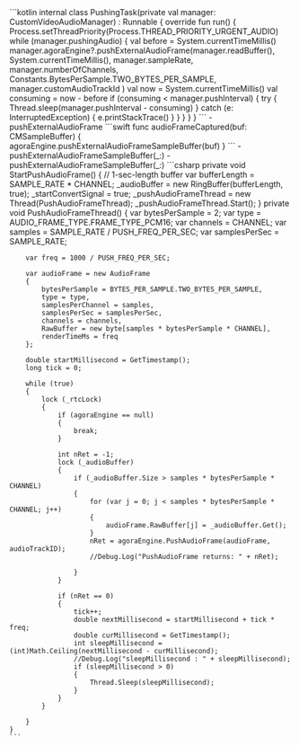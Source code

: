 <PlatformWrapper platform="android">
    ```kotlin
    internal class PushingTask(private val manager: CustomVideoAudioManager) : Runnable {
        override fun run() {
            Process.setThreadPriority(Process.THREAD_PRIORITY_URGENT_AUDIO)
            while (manager.pushingAudio) {
                val before = System.currentTimeMillis()
                manager.agoraEngine?.pushExternalAudioFrame(manager.readBuffer(),
                    System.currentTimeMillis(),
                    manager.sampleRate,
                    manager.numberOfChannels,
                    Constants.BytesPerSample.TWO_BYTES_PER_SAMPLE,
                    manager.customAudioTrackId
                )
                val now = System.currentTimeMillis()
                val consuming = now - before
                if (consuming < manager.pushInterval) {
                    try {
                        Thread.sleep(manager.pushInterval - consuming)
                    } catch (e: InterruptedException) {
                        e.printStackTrace()
                    }
                }
            }
        }
    }
    ```
    - <Link to="{{Global.API_REF_ANDROID_ROOT}}/class_irtcengine.html#api_imediaengine_pushaudioframe">pushExternalAudioFrame</Link>
</PlatformWrapper>
<PlatformWrapper platform={["ios","macos"]}>
    ```swift
    func audioFrameCaptured(buf: CMSampleBuffer) {
        agoraEngine.pushExternalAudioFrameSampleBuffer(buf)
    }
    ```
    <PlatformWrapper platform="ios">
    - <Link to="{{Global.API_REF_IOS_ROOT_RTC_ENGINE_KIT}}/pushexternalaudioframesamplebuffer(_:)">pushExternalAudioFrameSampleBuffer(_:)</Link>
    </PlatformWrapper>
    <PlatformWrapper platform="macos">
    - <Link to="{{Global.API_REF_MACOS_ROOT_RTC_ENGINE_KIT}}/pushexternalaudioframesamplebuffer(_:)">pushExternalAudioFrameSampleBuffer(_:)</Link>
    </PlatformWrapper>
</PlatformWrapper>
<PlatformWrapper platform ="unity">
    ```csharp
    private void StartPushAudioFrame()
    {
        // 1-sec-length buffer
        var bufferLength = SAMPLE_RATE * CHANNEL;
        _audioBuffer = new RingBuffer<byte>(bufferLength, true);
        _startConvertSignal = true;
        _pushAudioFrameThread = new Thread(PushAudioFrameThread);
        _pushAudioFrameThread.Start();
    }
    private void PushAudioFrameThread()
    {
        var bytesPerSample = 2;
        var type = AUDIO_FRAME_TYPE.FRAME_TYPE_PCM16;
        var channels = CHANNEL;
        var samples = SAMPLE_RATE / PUSH_FREQ_PER_SEC;
        var samplesPerSec = SAMPLE_RATE;

        var freq = 1000 / PUSH_FREQ_PER_SEC;

        var audioFrame = new AudioFrame
        {
            bytesPerSample = BYTES_PER_SAMPLE.TWO_BYTES_PER_SAMPLE,
            type = type,
            samplesPerChannel = samples,
            samplesPerSec = samplesPerSec,
            channels = channels,
            RawBuffer = new byte[samples * bytesPerSample * CHANNEL],
            renderTimeMs = freq
        };

        double startMillisecond = GetTimestamp();
        long tick = 0;

        while (true)
        {
            lock (_rtcLock)
            {
                if (agoraEngine == null)
                {
                    break;
                }

                int nRet = -1;
                lock (_audioBuffer)
                {
                    if (_audioBuffer.Size > samples * bytesPerSample * CHANNEL)
                    {
                        for (var j = 0; j < samples * bytesPerSample * CHANNEL; j++)
                        {
                            audioFrame.RawBuffer[j] = _audioBuffer.Get();
                        }
                        nRet = agoraEngine.PushAudioFrame(audioFrame, audioTrackID);
                        //Debug.Log("PushAudioFrame returns: " + nRet);

                    }
                }

                if (nRet == 0)
                {
                    tick++;
                    double nextMillisecond = startMillisecond + tick * freq;
                    double curMillisecond = GetTimestamp();
                    int sleepMillisecond = (int)Math.Ceiling(nextMillisecond - curMillisecond);
                    //Debug.Log("sleepMillisecond : " + sleepMillisecond);
                    if (sleepMillisecond > 0)
                    {
                        Thread.Sleep(sleepMillisecond);
                    }
                }
            }

        }
    }
    ```
</PlatformWrapper>